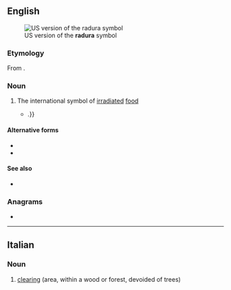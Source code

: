 ==English==
[[File:Radura-Symbol.svg|thumb|US version of the '''radura''' symbol]]

===Etymology===
From {{m|en|radurization}}.

===Noun===
{{en-noun}}

# The international symbol of [[irradiate]]d [[food]]
#* {{quote-journal|en|date=May 2, 2007|author=David Karp|title=A Luscious Taste and Aroma From India Arrives at Last|work=New York Times|url=http://www.nytimes.com/2007/05/02/dining/02mang.html
|passage=Moreover, the Food and Drug Administration is proposing new rules that would no longer require irradiated foods to bear the international '''radura''' symbol{{...|, if they are not “materially changed” by irradiation}}.}}

====Alternative forms====
* {{l|en|Radura}}
* {{l|en|RADURA}}

====See also====
* {{pedia}}

===Anagrams===
* {{anagrams|en|a=aadrru|Arruda}}

----

==Italian==

===Noun===
{{it-noun|f}}

# [[clearing]] (area, within a wood or forest, devoided of trees)